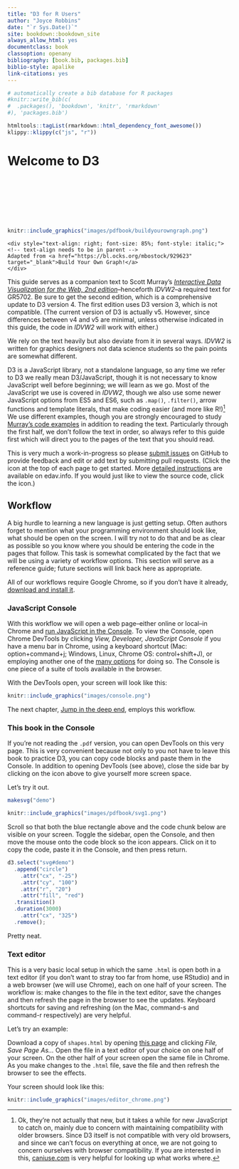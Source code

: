 ```yaml
--- 
title: "D3 for R Users"
author: "Joyce Robbins"
date: "`r Sys.Date()`"
site: bookdown::bookdown_site
always_allow_html: yes
documentclass: book
classoption: openany 
bibliography: [book.bib, packages.bib]
biblio-style: apalike
link-citations: yes
---
```


```r
# automatically create a bib database for R packages
#knitr::write_bib(c(
#  .packages(), 'bookdown', 'knitr', 'rmarkdown'
#), 'packages.bib')

htmltools::tagList(rmarkdown::html_dependency_font_awesome())
klippy::klippy(c("js", "r"))
```

# Welcome to D3 {-}

<style>
rect {
	pointer-events: all;
	}

	.node {
	fill: blue;
	}

	.cursor {
	fill: none;
	stroke: brown;
	pointer-events: none;
	}

	.link {
	stroke: red;
}

.svg-container {
	display: inline-block;
	position: relative;
	width: 100%;
	padding-bottom: 20%;  <!-- changed this to be the same as y/x aspect ratio, not explained-->
	vertical-align: top;
	overflow: hidden;
}
.svg-content {
	display: inline-block;
	position: absolute;
	top: 0;
	left: 0;
}
</style>

<div id="container" class="svg-container">
<script src="https://d3js.org/d3.v3.min.js"></script>
<script src="scripts/index1.js"></script>
</div>


```r
knitr::include_graphics("images/pdfbook/buildyourowngraph.png")
```

```asis
<div style="text-align: right; font-size: 85%; font-style: italic;"> <!-- text-align needs to be in parent -->
Adapted from <a href="https://bl.ocks.org/mbostock/929623" target="_blank">Build Your Own Graph!</a>
</div>
```


This guide serves as a companion text to Scott Murray’s [*Interactive Data Visualization for the Web, 2nd edition*](https://www.amazon.com/Interactive-Data-Visualization-Web-Introduction/dp/1491921285/)--henceforth *IDVW2*--a required text for GR5702. Be sure to get the second edition, which is a comprehensive update to D3 version 4. The first edition uses D3 version 3, which is not compatible. (The current version of D3 is actually v5.  However, since differences between v4 and v5 are minimal, unless otherwise indicated in this guide, the code in *IDVW2* will work with either.)

We rely on the text heavily but also deviate from it in several ways. *IDVW2* is written for graphics designers not data science students so the pain points are somewhat different. 

D3 is a JavaScript library, not a standalone language, so any time we refer to D3 we really mean D3/JavaScript, though it is not necessary to know JavaScript well before beginning; we will learn as we go. Most of the JavaScript we use is covered in *IDVW2*, though we also use some newer JavaScript options from ES5 and ES6, such as `.map()`, `.filter()`, arrow functions and template literals, that make coding easier (and more like R!)^[Ok, they're not actually that new, but it takes a while for new JavaScript to catch on, mainly due to concern with maintaining compatibility with older browsers. Since D3 itself is not compatible with very old browsers, and since we can't focus on everything at once, we are not going to concern ourselves with browser compatibility. If you are interested in this, [caniuse.com](https://caniuse.com){target="_blank"} is very helpful for looking up what works where.] We use different examples, though you are strongly encouraged to study [Murray's code examples ](https://github.com/alignedleft/d3-book/releases){target="_blank"} in addition to reading the text. Particularly through the first half, we don't follow the text in order, so always refer to this guide first which will direct you to the pages of the text that you should read.

This is very much a work-in-progress so please [submit issues](https://github.com/jtr13/d3book/issues){target="_blank"} on GitHub to provide feedback and edit or add text by submitting pull requests. (Click the <i class="fas fa-edit"></i> icon at the top of each page to get started. More [detailed instructions](https://edav.info/contribute.html#step-2-click-the-edit-button){target="_blank"} are available on edav.info. If you would just like to view the source code, click the <i class="fa fa-eye"></i> icon.)

## Workflow

A big hurdle to learning a new language is just getting setup. Often authors forget to mention what your programming environment should look like, what should be open on the screen. I will try not to do that and be as clear as possible so you know where you should be entering the code in the pages that follow. This task is somewhat complicated by the fact that we will be using a variety of workflow options.  This section will serve as a reference guide; future sections will link back here as appropriate.

All of our workflows require Google Chrome, so if you don't have it already, [download and install it](https://www.google.com/chrome/){target="_blank"}.


### JavaScript Console

With this workflow we will open a web page--either online or local--in Chrome and [run JavaScript in the Console](https://developers.google.com/web/tools/chrome-devtools/console/javascript){target="_blank"}. To view the Console, open Chrome DevTools by clicking *View, Developer, JavaScript Console* if you have a menu bar in Chrome, using a keyboard shortcut (Mac: option+command+j; Windows, Linux, Chrome OS: control+shift+J), or employing another one of the [many options](https://developers.google.com/web/tools/chrome-devtools/open){target="_blank"} for doing so. The Console is one piece of a suite of tools available in the browser.

With the DevTools open, your screen will look like this:

```r
knitr::include_graphics("images/console.png")
```


The next chapter, [Jump in the deep end](jump.html), employs this workflow.

### This book in the Console

If you're not reading the `.pdf` version, you can open DevTools on this very page. This is very convenient because not only to you not have to leave this book to practice D3, you can copy code blocks and paste them in the Console.  In addition to opening DevTools (see above), close the side bar by clicking on the <i class="fa fa-align-justify"></i> icon above to give yourself more screen space.

Let's try it out. 

```r
makesvg("demo")
```

```r
knitr::include_graphics("images/pdfbook/svg1.png")
```


Scroll so that both the blue rectangle above and the code chunk below are visible on your screen. Toggle the sidebar, open the Console, and then move the mouse onto the code block so the <i class="fa fa-copy"></i> icon appears. Click on it to copy the code, paste it in the Console, and then press return.

``` js
d3.select("svg#demo")
  .append("circle")
    .attr("cx", "-25")              
    .attr("cy", "100")
    .attr("r", "20")
    .attr("fill", "red")
  .transition()
  .duration(3000)
    .attr("cx", "325")
  .remove();
```    

Pretty neat.

### Text editor

This is a very basic local setup in which the same `.html` is open both in a text editor (if you don't want to stray too far from home, use RStudio) and in a web browser (we will use Chrome), each on one half of your screen. The workflow is: make changes to the file in the text editor, save the changes and then refresh the page in the browser to see the updates. Keyboard shortcuts for saving and refreshing (on the Mac, command-s and command-r respectively) are very helpful.  

Let's try an example:

Download a copy of `shapes.html` by opening [this page](https://raw.githubusercontent.com/jtr13/d3book/master/code/shapes.html){target="_blank"} and clicking *File, Save Page As...* Open the file in a text editor of your choice on one half of your screen. On the other half of your screen open the same file in Chrome. As you make changes to the `.html` file, save the file and then refresh the browser to see the effects. 

Your screen should look like this:

```r
knitr::include_graphics("images/editor_chrome.png")
```



